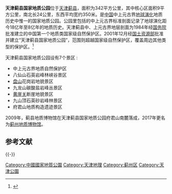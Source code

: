 '''天津蓟县国家地质公园'''位于[[天津|天津]][[蓟县|蓟县]]，面积为342平方公里，其中核心区面积9平方公里，南北长24公里，东西平均宽约350米。是[[中国|中国]]中上元古界[[地球|地球]][[演化|演化]]地质历史中惟一的国家地质公园。公园里包括的中上元古界标准剖面记录了地球演化距今18亿年至8亿年的地质历史。天津蓟县中、上元古界地层剖面为1984年经[[中华人民共和国国务院|国务院]]批准建立的中国第一个地质类国家级自然保护区。2001年12月经[[国土资源部|国土资源部]]批准并建立“天津蓟县国家地质公园”，范围则超越国家级自然保护区，覆盖周边其他类型的保护区。<ref>{{Cite web |url=http://news.qq.com/a/20050626/001110.htm |title=天津“最美”候选之一：蓟县国家地质公园 |accessdate=2009-12-07 |archive-date=2006-04-24 |archive-url=https://web.archive.org/web/20060424161526/http://news.qq.com/a/20050626/001110.htm |dead-url=no }}</ref>

天津蓟县国家地质公园设有7个景区 :
*中上元古界地质自然保护区
*八仙山石英岩峰林峡谷景区
*[[盘山_(天津)|盘山]]花岗岩地貌景区
*九龙山碳酸盐岩峰丛景区
*[[黄崖关|黄崖关]]断崖地貌景区
*九山顶石英砂岩峰林景区
*府君山地质构造遗迹景区

2009年，蓟县地质博物馆在天津蓟县国家地质公园府君山南麓落成，2017年更名为[[蓟州地质博物馆|蓟州地质博物馆]]。

== 参考文献 ==
{{Reflist|2}}

{{-}}
{{中国国家地质公园|1}}
{{天津公园}}

[[Category:中國國家地質公園|Category:中國國家地質公園]]
[[Category:天津地理|Category:天津地理]]
[[Category:蓟州区|Category:蓟州区]]
[[Category:天津公園|Category:天津公園]]

{{天津小作品}}